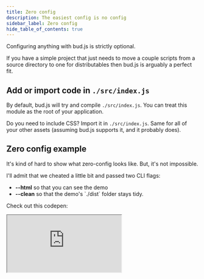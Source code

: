 ```yaml
---
title: Zero config
description: The easiest config is no config
sidebar_label: Zero config
hide_table_of_contents: true
---
```



Configuring anything with bud.js is strictly optional.

If you have a simple project that just needs to move a couple scripts from a source
directory to one for distributables then bud.js is arguably a perfect fit.

## Add or import code in `./src/index.js`

By default, bud.js will try and compile `./src/index.js`. You can treat this module
as the root of your application.

Do you need to include CSS? Import it in `./src/index.js`. Same for all of your other assets (assuming bud.js supports it, and it probably does).

## Zero config example

It's kind of hard to show what zero-config looks like. But, it's not impossible.

<Admonition type="danger" icon="😳" title="Hey, wait a minute!">

<p>I'll admit that we cheated a little bit and passed two CLI flags:</p>

<ul>
  <li>
    <b>--html</b> so that you can see the demo
  </li>
  <li>
    <b>--clean</b> so that the demo's `./dist` folder stays tidy.
  </li>
</ul>

</Admonition>

Check out this codepen:

<iframe
  src="https://codesandbox.io/embed/bud-getting-started-1-hb29vf?fontsize=14&hidenavigation=1&moduleview=1&theme=dark"
  style={{
    width: '100%',
    height: '500px',
    border: 0,
    borderRadius: '4px',
  }}
></iframe>
